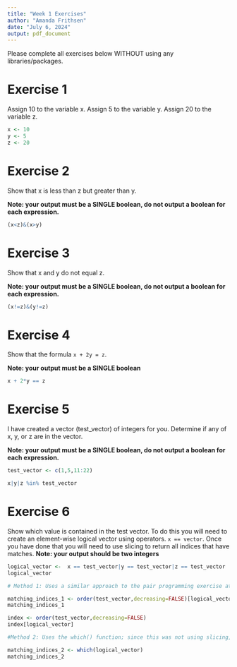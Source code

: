 ---
title: "Week 1 Exercises"
author: "Amanda Frithsen"
date: "July 6, 2024"
output: pdf_document
---

Please complete all exercises below WITHOUT using any libraries/packages.

# Exercise 1
Assign 10 to the variable x. Assign 5 to the variable y. Assign 20 to the variable z.

```{r ex1}
x <- 10
y <- 5
z <- 20
```


# Exercise 2
Show that x is less than z but greater than y.

**Note: your output must be a SINGLE boolean, do not output a boolean for each expression.**

```{r ex2}
(x<z)&(x>y)

```

# Exercise 3
Show that x and y do not equal z. 

**Note: your output must be a SINGLE boolean, do not output a boolean for each expression.**

```{r ex3}
(x!=z)&(y!=z)
```


# Exercise 4
Show that the formula `x + 2y = z`. 

**Note: your output must be a SINGLE boolean**

```{r ex4}
x + 2*y == z

```

# Exercise 5
I have created a vector (test_vector) of integers for you. Determine if any of x, y, or z are in the vector. 

**Note: your output must be a SINGLE boolean, do not output a boolean for each expression.**


```{r ex5}
test_vector <- c(1,5,11:22)

x|y|z %in% test_vector
```

# Exercise 6
Show which value is contained in the test vector. To do this you will need to create an element-wise logical vector using operators. `x == vector`. Once you have done that you will need to use slicing to return all indices that have matches.
**Note: your output should be two integers**

```{r ex6}
logical_vector <-  x == test_vector|y == test_vector|z == test_vector
logical_vector

# Method 1: Uses a similar approach to the pair programming exercise at the end of variable_usage

matching_indices_1 <- order(test_vector,decreasing=FALSE)[logical_vector]
matching_indices_1

index <- order(test_vector,decreasing=FALSE)
index[logical_vector]

#Method 2: Uses the which() function; since this was not using slicing, I did not think it met the requirements.  However, it felt like a more efficient way to return the indices that had matches.

matching_indices_2 <- which(logical_vector)
matching_indices_2
```

